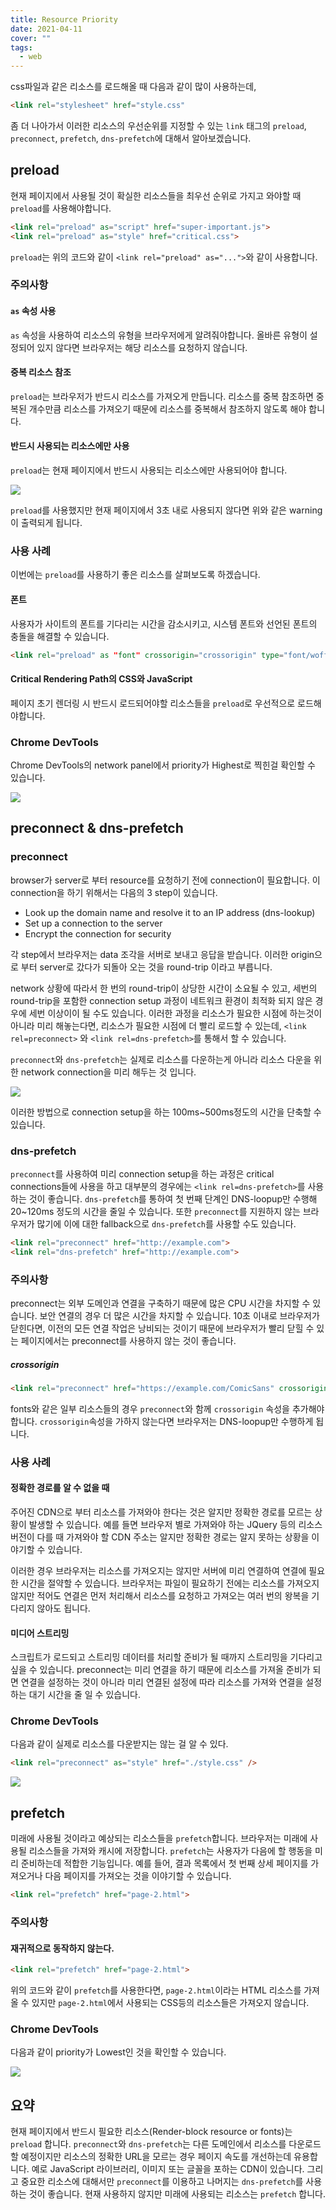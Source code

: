 ```yaml
---
title: Resource Priority
date: 2021-04-11
cover: ""
tags:
  - web
---
```

css파일과 같은 리소스를 로드해올 때 다음과 같이 많이 사용하는데,

```html
<link rel="stylesheet" href="style.css"
```

좀 더 나아가서 이러한 리소스의 우선순위를 지정할 수 있는 `link` 태그의 `preload`, `preconnect`, `prefetch`, `dns-prefetch`에 대해서 알아보겠습니다.

## preload

현재 페이지에서 사용될 것이 확실한 리소스들을 최우선 순위로 가지고 와야할 때 `preload`를 사용해야합니다.

```html
<link rel="preload" as="script" href="super-important.js">
<link rel="preload" as="style" href="critical.css">
```

`preload`는 위의 코드와 같이 `<link rel="preload" as="...">`와 같이 사용합니다.

### 주의사항

#### `as` 속성 사용

`as` 속성을 사용하여 리소스의 유형을 브라우저에게 알려줘야합니다. 올바른 유형이 설정되어 있지 않다면 브라우저는 해당 리소스를 요청하지 않습니다.

#### 중복 리소스 참조

`preload`는 브라우저가 반드시 리소스를 가져오게 만듭니다. 리소스를 중복 참조하면 중복된 개수만큼 리소스를 가져오기 때문에 리소스를 중복해서 참조하지 않도록 해야 합니다.

#### 반드시 사용되는 리소스에만 사용

`preload`는 현재 페이지에서 반드시 사용되는 리소스에만 사용되어야 합니다.

![](/images/preload-warning.png)

`preload`를 사용했지만 현재 페이지에서 3초 내로 사용되지 않다면 위와 같은 warning이 출력되게 됩니다.

### 사용 사례

이번에는 `preload`를 사용하기 좋은 리소스를 살펴보도록 하겠습니다.

#### 폰트

사용자가 사이트의 폰트를 기다리는 시간을 감소시키고, 시스템 폰트와 선언된 폰트의 충돌을 해결할 수 있습니다.

```html
<link rel="preload" as "font" crossorigin="crossorigin" type="font/woff2" href="myfont.woff2">
```

#### Critical Rendering Path의 CSS와 JavaScript

페이지 초기 렌더링 시 반드시 로드되어야할 리소스들을 `preload`로 우선적으로 로드해야합니다.

### Chrome DevTools

Chrome DevTools의 network panel에서 priority가 Highest로 찍힌걸 확인할 수 있습니다.

![](/images/preload-highest.png)

## preconnect & dns-prefetch

### preconnect

browser가 server로 부터 resource를 요청하기 전에 connection이 필요합니다. 이 connection을 하기 위해서는 다음의 3 step이 있습니다.

* Look up the domain name and resolve it to an IP address (dns-lookup)
* Set up a connection to the server
* Encrypt the connection for security

각 step에서 브라우저는 data 조각을 서버로 보내고 응답을 받습니다. 이러한 origin으로 부터 server로 갔다가 되돌아 오는 것을 round-trip 이라고 부릅니다.

network 상황에 따라서 한 번의 round-trip이 상당한 시간이 소요될 수 있고, 세번의 round-trip을 포함한 connection setup 과정이 네트워크 환경이 최적화 되지 않은 경우에 세번 이상이이 될 수도 있습니다. 이러한 과정을 리소스가 필요한 시점에 하는것이 아니라 미리 해놓는다면, 리소스가 필요한 시점에 더 빨리 로드할 수 있는데, `<link rel=preconnect>` 와 `<link rel=dns-prefetch>`를 통해서 할 수 있습니다.

`preconnect`와 `dns-prefetch`는 실제로 리소스를 다운하는게 아니라 리소스 다운을 위한 network connection을 미리 해두는 것 입니다.

![](/images/preconnect.png)

이러한 방법으로 connection setup을 하는 100ms~500ms정도의 시간을 단축할 수 있습니다.

### dns-prefetch

`preconnect`를 사용하여 미리 connection setup을 하는 과정은 critical connections들에 사용을 하고 대부분의 경우에는 `<link rel=dns-prefetch>`를 사용하는 것이 좋습니다. `dns-prefetch`를 통하여 첫 번째 단계인 DNS-loopup만 수행해 20~120ms 정도의 시간을 줄일 수 있습니다.
또한 `preconnect`를 지원하지 않는 브라우저가 많기에 이에 대한 fallback으로 `dns-prefetch`를 사용할 수도 있습니다.

```html
<link rel="preconnect" href="http://example.com">
<link rel="dns-prefetch" href="http://example.com">
```

### 주의사항

preconnect는 외부 도메인과 연결을 구축하기 때문에 많은 CPU 시간을 차지할 수 있습니다. 보안 연결의 경우 더 많은 시간을 차지할 수 있습니다. 10초 이내로 브라우저가 닫힌다면, 이전의 모든 연결 작업은 낭비되는 것이기 때문에 브라우저가 빨리 닫힐 수 있는 페이지에서는 preconnect를 사용하지 않는 것이 좋습니다.

##### crossorigin

```html
<link rel="preconnect" href="https://example.com/ComicSans" crossorigin>
```

fonts와 같은 일부 리소스들의 경우 `preconnect`와 함께 `crossorigin` 속성을 추가해야합니다.
`crossorigin`속성을 가하지 않는다면 브라우저는 DNS-loopup만 수행하게 됩니다.

### 사용 사례

#### 정확한 경로를 알 수 없을 때

주어진 CDN으로 부터 리소스를 가져와야 한다는 것은 알지만 정확한 경로를 모르는 상황이 발생할 수 있습니다. 예를 들면 브라우저 별로 가져와야 하는 JQuery 등의 리소스 버전이 다를 때 가져와야 할 CDN 주소는 알지만 정확한 경로는 알지 못하는 상황을 이야기할 수 있습니다.

이러한 경우 브라우저는 리소스를 가져오지는 않지만 서버에 미리 연결하여 연결에 필요한 시간을 절약할 수 있습니다. 브라우저는 파일이 필요하기 전에는 리소스를 가져오지 않지만 적어도 연결은 먼저 처리해서 리소스를 요청하고 가져오는 여러 번의 왕복을 기다리지 않아도 됩니다.

#### 미디어 스트리밍

스크립트가 로드되고 스트리밍 데이터를 처리할 준비가 될 때까지 스트리밍을 기다리고 싶을 수 있습니다. preconnect는 미리 연결을 하기 때문에 리소스를 가져올 준비가 되면 연결을 설정하는 것이 아니라 미리 연결된 설정에 따라 리소스를 가져와 연결을 설정하는 대기 시간을 줄 일 수 있습니다.

### Chrome DevTools

다음과 같이 실제로 리소스를 다운받지는 않는 걸 알 수 있다.

```html
<link rel="preconnect" as="style" href="./style.css" />
```

![](/images/preconnect-network.png)

## prefetch

미래에 사용될 것이라고 예상되는 리소스들을 `prefetch`합니다. 브라우저는 미래에 사용될 리소스들을 가져와 캐시에 저장합니다.
`prefetch`는 사용자가 다음에 할 행동을 미리 준비하는데 적합한 기능입니다. 예를 들어, 결과 목록에서 첫 번째 상세 페이지를 가져오거나 다음 페이지를 가져오는 것을 이야기할 수 있습니다.

```html
<link rel="prefetch" href="page-2.html">
```

### 주의사항

#### 재귀적으로 동작하지 않는다.

```html
<link rel="prefetch" href="page-2.html">
```

위의 코드와 같이 `prefetch`를 사용한다면, `page-2.html`이라는 HTML 리소스를 가져올 수 있지만 `page-2.html`에서 사용되는 CSS등의 리소스들은 가져오지 않습니다.

### Chrome DevTools

다음과 같이 priority가 Lowest인 것을 확인할 수 있습니다.

![](/images/prefetch-network.png)

## 요약
현재 페이지에서 반드시 필요한 리소스(Render-block resource or fonts)는 `preload` 합니다.
`preconnect`와 `dns-prefetch`는 다른 도메인에서 리소스를 다운로드할 예정이지만 리소스의 정확한 URL을 모르는 경우 페이지 속도를 개선하는데 유용합니다. 예로 JavaScript 라이브러리, 이미지 또는 글꼴을 포하는 CDN이 있습니다. 그리고 중요한 리소스에 대해서만 `preconnect`를 이용하고 나머지는 `dns-prefetch`를 사용하는 것이 좋습니다.
현재 사용하지 않지만 미래에 사용되는 리소스는 `prefetch` 합니다.